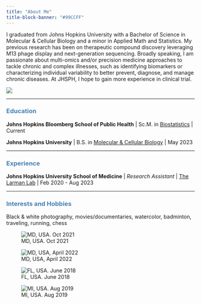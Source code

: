 ```yaml
---
title: "About Me"
title-block-banner: "#99CCFF"
---
```


::: grid
::: g-col-8
I graduated from Johns Hopkins University with a Bachelor of Science in Molecular & Cellular Biology and a minor in Applied Math and Statistics. My previous research has been on therapeutic compound discovery leveraging M13 phage display and next-generation sequencing. Broadly speaking, I am passionate about multi-omics and/or precision medicine approaches to tackle chronic and complex illnesses, such as identifying biomarkers or characterizing individual variability to better prevent, diagnose, and manage chronic diseases. At JHSPH, I hope to gain more experience in clinical trial.
:::

::: g-col-4
![](images/p7.jpg)
:::
:::

------------------------------------------------------------------------

### [Education]{style="color: #4682b4;"}

**Johns Hopkins Bloomberg School of Public Health** \| Sc.M. in [Biostatistics](https://publichealth.jhu.edu/academics/scm-dept-of-biostatistics) \| Current

**Johns Hopkins University** \| B.S. in [Molecular & Cellular Biology](https://bio.jhu.edu/) \| May 2023

------------------------------------------------------------------------

### [Experience]{style="color: #4682b4;"}

**Johns Hopkins University School of Medicine** \| *Research Assistant* \| [The Larman Lab](https://labs.pathology.jhu.edu/larman/) \| Feb 2020 - Aug 2023

------------------------------------------------------------------------

### [Interests and Hobbies]{style="color: #4682b4;"}

Black & white photography, movies/documentaries, watercolor, badminton, traveling, running, chess

::: {layout-ncol="2"}
![MD, USA. Oct 2021](images/p1.png)

![MD, USA, April 2022](images/p2.png)

![FL, USA. June 2018](images/p9.jpg) 

![MI, USA. Aug 2019](images/p4.jpg)
:::

